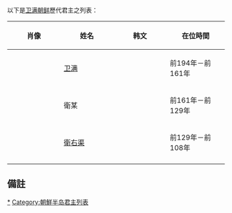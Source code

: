 {{unreferenced|time=2016-09-23T07:01:41+00:00}}
以下是[[卫满朝鲜|卫满朝鲜]]歷代君主之列表：

{| class="wikitable" style="text-align:center"
! scope="col" style="width:30em;" |肖像
! scope="col" style="width:30em;" |姓名  
! scope="col" style="width:30em;" |韩文
! scope="col" style="width:30em;" |在位時間
|-align="center"
|
|[[卫满|卫满]]
|{{lang|ko|위만}}
|前194年－前161年
|-align="center"
|
|衛某
|{{lang|ko|}}
|前161年－前129年
|-align="center"
|
|[[衛右渠|衛右渠]]
|{{lang|ko|우거왕}}
|前129年－前108年
|-
|}

== 備註 ==
<div class="references-small">
<references></references>
</div>

{{衛氏朝鮮君主}}

[[Category:卫满朝鲜君主|*]]
[[Category:朝鮮半岛君主列表|Category:朝鮮半岛君主列表]]